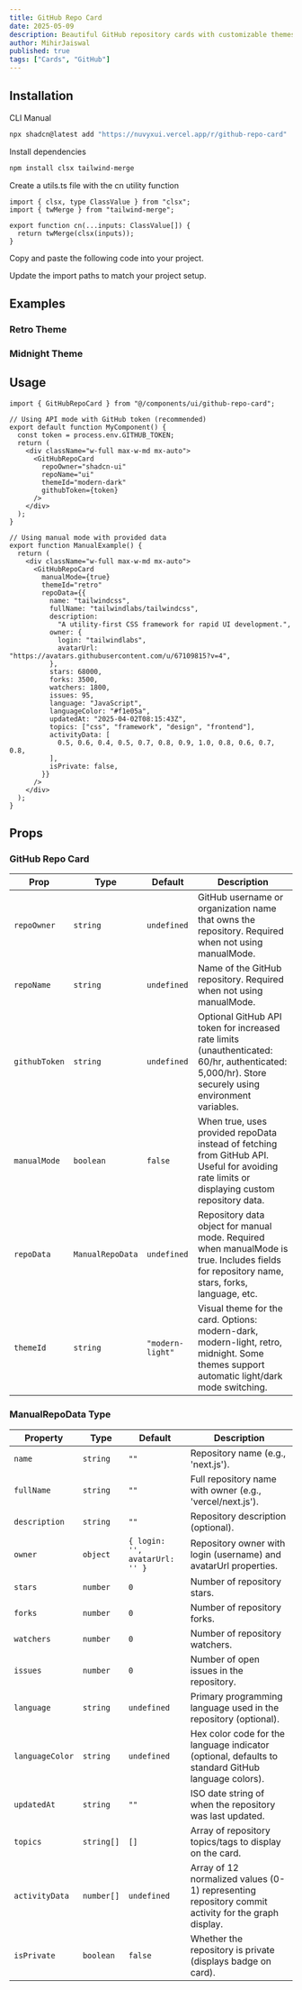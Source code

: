 ```yaml
---
title: GitHub Repo Card
date: 2025-05-09
description: Beautiful GitHub repository cards with customizable themes, activity graphs, and real-time data fetching.
author: MihirJaiswal
published: true
tags: ["Cards", "GitHub"]
---
```


<ComponentPreview name="github-repo-card-demo" />

## Installation

<Tabs defaultValue="cli">

<TabsList>
  <TabsTrigger value="cli">CLI</TabsTrigger>
  <TabsTrigger value="manual">Manual</TabsTrigger>
</TabsList>
<TabsContent value="cli">

```bash
npx shadcn@latest add "https://nuvyxui.vercel.app/r/github-repo-card"
```

</TabsContent>

<TabsContent value="manual">

<Steps>

<Step>Install dependencies</Step>

```bash
npm install clsx tailwind-merge
```

<Step>Create a utils.ts file with the cn utility function</Step>

```tsx
import { clsx, type ClassValue } from "clsx";
import { twMerge } from "tailwind-merge";

export function cn(...inputs: ClassValue[]) {
  return twMerge(clsx(inputs));
}
```

<Step>Copy and paste the following code into your project.</Step>

<ComponentSource name="github-repo-card" />

<Step>Update the import paths to match your project setup.</Step>

</Steps>

</TabsContent>

</Tabs>

## Examples

### Retro Theme

<ComponentPreview name="github-repo-card-demo1" />

### Midnight Theme

<ComponentPreview name="github-repo-card-demo2" />

## Usage

```tsx
import { GitHubRepoCard } from "@/components/ui/github-repo-card";
```

```tsx
// Using API mode with GitHub token (recommended)
export default function MyComponent() {
  const token = process.env.GITHUB_TOKEN;
  return (
    <div className="w-full max-w-md mx-auto">
      <GitHubRepoCard
        repoOwner="shadcn-ui"
        repoName="ui"
        themeId="modern-dark"
        githubToken={token}
      />
    </div>
  );
}

// Using manual mode with provided data
export function ManualExample() {
  return (
    <div className="w-full max-w-md mx-auto">
      <GitHubRepoCard
        manualMode={true}
        themeId="retro"
        repoData={{
          name: "tailwindcss",
          fullName: "tailwindlabs/tailwindcss",
          description:
            "A utility-first CSS framework for rapid UI development.",
          owner: {
            login: "tailwindlabs",
            avatarUrl: "https://avatars.githubusercontent.com/u/67109815?v=4",
          },
          stars: 68000,
          forks: 3500,
          watchers: 1800,
          issues: 95,
          language: "JavaScript",
          languageColor: "#f1e05a",
          updatedAt: "2025-04-02T08:15:43Z",
          topics: ["css", "framework", "design", "frontend"],
          activityData: [
            0.5, 0.6, 0.4, 0.5, 0.7, 0.8, 0.9, 1.0, 0.8, 0.6, 0.7, 0.8,
          ],
          isPrivate: false,
        }}
      />
    </div>
  );
}
```

## Props

### GitHub Repo Card

| Prop          | Type             | Default          | Description                                                                                                                                        |
| ------------- | ---------------- | ---------------- | -------------------------------------------------------------------------------------------------------------------------------------------------- |
| `repoOwner`   | `string`         | `undefined`      | GitHub username or organization name that owns the repository. Required when not using manualMode.                                                 |
| `repoName`    | `string`         | `undefined`      | Name of the GitHub repository. Required when not using manualMode.                                                                                 |
| `githubToken` | `string`         | `undefined`      | Optional GitHub API token for increased rate limits (unauthenticated: 60/hr, authenticated: 5,000/hr). Store securely using environment variables. |
| `manualMode`  | `boolean`        | `false`          | When true, uses provided repoData instead of fetching from GitHub API. Useful for avoiding rate limits or displaying custom repository data.       |
| `repoData`    | `ManualRepoData` | `undefined`      | Repository data object for manual mode. Required when manualMode is true. Includes fields for repository name, stars, forks, language, etc.        |
| `themeId`     | `string`         | `"modern-light"` | Visual theme for the card. Options: modern-dark, modern-light, retro, midnight. Some themes support automatic light/dark mode switching.           |

### ManualRepoData Type

| Property        | Type       | Default                        | Description                                                                                        |
| --------------- | ---------- | ------------------------------ | -------------------------------------------------------------------------------------------------- |
| `name`          | `string`   | `""`                           | Repository name (e.g., 'next.js').                                                                 |
| `fullName`      | `string`   | `""`                           | Full repository name with owner (e.g., 'vercel/next.js').                                          |
| `description`   | `string`   | `""`                           | Repository description (optional).                                                                 |
| `owner`         | `object`   | `{ login: '', avatarUrl: '' }` | Repository owner with login (username) and avatarUrl properties.                                   |
| `stars`         | `number`   | `0`                            | Number of repository stars.                                                                        |
| `forks`         | `number`   | `0`                            | Number of repository forks.                                                                        |
| `watchers`      | `number`   | `0`                            | Number of repository watchers.                                                                     |
| `issues`        | `number`   | `0`                            | Number of open issues in the repository.                                                           |
| `language`      | `string`   | `undefined`                    | Primary programming language used in the repository (optional).                                    |
| `languageColor` | `string`   | `undefined`                    | Hex color code for the language indicator (optional, defaults to standard GitHub language colors). |
| `updatedAt`     | `string`   | `""`                           | ISO date string of when the repository was last updated.                                           |
| `topics`        | `string[]` | `[]`                           | Array of repository topics/tags to display on the card.                                            |
| `activityData`  | `number[]` | `undefined`                    | Array of 12 normalized values (0-1) representing repository commit activity for the graph display. |
| `isPrivate`     | `boolean`  | `false`                        | Whether the repository is private (displays badge on card).                                        |
